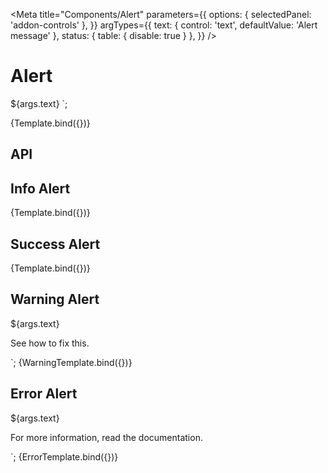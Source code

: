 

<Meta
  title="Components/Alert"
  parameters={{
    options: { selectedPanel: 'addon-controls' },
  }}
  argTypes={{
    text: { control: 'text', defaultValue: 'Alert message' },
    status: { table: { disable: true } },
  }}
/>

# Alert

<GuidelineLink path="alert" />

  ${args.text}
</pharos-alert>`;

<Canvas withToolbar>
  <Story name="Base">{Template.bind({})}</Story>
</Canvas>

## API

<ArgsTable of="pharos-alert" />

## Info Alert

<Canvas withToolbar>
  <Story name="Info" args={{ text: 'There will be maintenance tomorrow.', status: 'info' }}>
    {Template.bind({})}
  </Story>
</Canvas>

## Success Alert

<Canvas withToolbar>
  <Story name="Success" args={{ text: 'Success!', status: 'success' }}>
    {Template.bind({})}
  </Story>
</Canvas>

## Warning Alert

  <p class="alert-example__content">${args.text}</p>
  <p class="alert-example__content">See <pharos-link href="#">how to fix this</pharos-link>.</p>
</pharos-alert>`;

<Canvas withToolbar>
  <Story name="Warning" args={{ text: 'Your profile is incomplete.' }}>
    {WarningTemplate.bind({})}
  </Story>
</Canvas>

## Error Alert

  <p class="alert-example__content">${args.text}</p>
  <p class="alert-example__content">
    For more information,
    <pharos-link href="#">read the documentation</pharos-link>.
  </p>
</pharos-alert>`;

<Canvas withToolbar>
  <Story name="Error" args={{ text: "Your password didn't meet the minimum requirements." }}>
    {ErrorTemplate.bind({})}
  </Story>
</Canvas>
